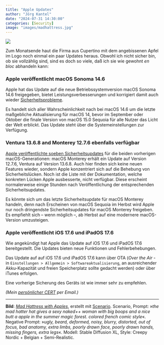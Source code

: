 ```yaml
---
title: "Apple Updates"
author: "Jörg Kantel"
date: "2024-07-31 14:30:00"
categories: [Security]
image: "images/madhattress.jpg"
---
```


[![](images/madhattress-b.jpg)](https://www.flickr.com/photos/schockwellenreiter/53892123414/)

Zum Monatsende haut die Firma aus Cupertino mit dem angebissenen Apfel im Logo noch einmal ein paar Updates heraus. Obwohl ich nicht sicher bin, ob sie vollzählig sind, sind es doch so viele, daß ich sie wie gewohnt *en bloc* abhandeln kann:

### Apple veröffentlicht macOS Sonoma 14.6

Apple hat das Update auf die  neue Betriebssystemversion macOS Sonoma 14.6 freigegeben, bietet Leistungsverbesserungen und korrigiert damit auch wieder [Sicherheitsprobleme](https://www.mactechnews.de/news/article/macOS-Sonoma-14-6-erschienen-185298.html).

Es handelt sich aller Wahrscheinlichkeit nach bei macOS 14.6 um die letzte maßgebliche Aktualisierung für macOS 14, bevor im September oder Oktober die finale Version von macOS 15.0 Sequoia für alle Nutzer das Licht der Welt erblickt. Das Update steht über die Systemeinstellungen zur Verfügung.

### Ventura 13.6.8 and Monterey 12.7.6 ebenfalls verfügbar

[Apple veröffentlichte soeben Sicherheitsupdates](https://www.mactechnews.de/news/article/macOS-Sonoma-14-6-erschienen-185298.html) für die beiden vorherigen macOS-Generationen: macOS Monterey erhält ein Update auf Version 12.7.6, Ventura auf Version 13.6.8. Auch hier finden sich keine neuen Features wieder, sondern Apple konzentriert sich auf die Behebung von Sicherheitslücken. Noch ist die Liste mit der Dokumentation, welche konkreten Lücken Apple ausbesserte, nicht verfügbar. Diese erscheint normalerweise einige Stunden nach Veröffentlichung der entsprechenden Sicherheitsupdates.

Es könnte sich um das letzte Sicherheitsupdate für macOS Monterey handeln, denn nach Erscheinen von macOS Sequoia im Herbst wird Apple nur noch dringendste Sicherheitsupdates für macOS Monterey freigeben. Es empfiehlt sich -- wenn möglich --, ab Herbst auf eine modernere macOS-Version umzusteigen.


### Apple veröffentlicht iOS 17.6 und iPadOS 17.6

Wie angekündigt hat Apple das Update auf iOS 17.6 und iPadOS 17.6 bereitgestellt. Die Updates bieten neue Funktionen und Fehlerbehebungen. 
 
Das Update auf auf iOS 17.6 und iPadOS 17.6 kann über OTA (*Over the Air* - in `Einstellungen > Allgemein > Softwareaktualisierung`, an ausreichender Akku-Kapazität und freien Speicherplatz sollte gedacht werden) oder über iTunes erfolgen.

Eine vorherige Sicherung des Geräts ist wie immer sehr zu empfehlen.

*(Mein [persönlicher CERT](http://www.gwdg.de/~mreiman1/) per Email.)*

---

**Bild**: *[Mad Hattress with Apples](https://www.flickr.com/photos/schockwellenreiter/53892123414/)*, erstellt mit [Scenario](http://cognitiones.kantel-chaos-team.de/technikgeschichte/rechnerundnetze/scenario.html). Scenario, Prompt: »*the mad hatter hat gives a sexy naked++ woman with big boops and a nice butt a  apple in the summer magic forest. colored french comic style*«. Negative Prompt: »*ugly, beard, deformed, noisy, blurry, distorted, out of focus, bad anatomy, extra limbs, poorly drawn face, poorly drawn hands, missing fingers, extra legs*«. Modell: Stable Diffusion XL, Style: Creepy Nordic + Belgian + Semi-Realistic.